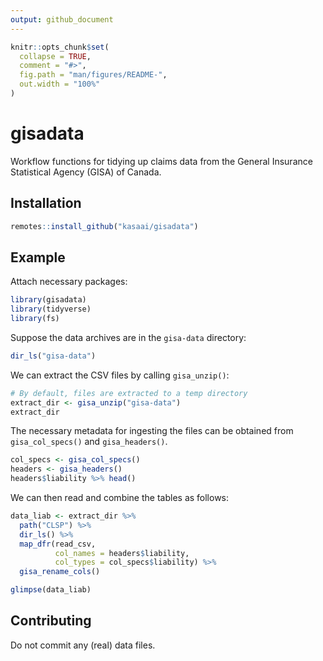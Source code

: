 ```yaml
---
output: github_document
---
```


<!-- README.md is generated from README.Rmd. Please edit that file -->

```r
knitr::opts_chunk$set(
  collapse = TRUE,
  comment = "#>",
  fig.path = "man/figures/README-",
  out.width = "100%"
)
```

# gisadata

<!-- badges: start -->
<!-- badges: end -->

Workflow functions for tidying up claims data from the General Insurance Statistical
Agency (GISA) of Canada.

## Installation

```r
remotes::install_github("kasaai/gisadata")
```

## Example

Attach necessary packages:

```r
library(gisadata)
library(tidyverse)
library(fs)
```

Suppose the data archives are in the `gisa-data` directory:

```r
dir_ls("gisa-data")
```

We can extract the CSV files by calling `gisa_unzip()`:

```r
# By default, files are extracted to a temp directory
extract_dir <- gisa_unzip("gisa-data")
extract_dir
```

The necessary metadata for ingesting the files can be obtained from `gisa_col_specs()`
and `gisa_headers()`.

```r
col_specs <- gisa_col_specs()
headers <- gisa_headers()
headers$liability %>% head()
```

We can then read and combine the tables as follows:

```r
data_liab <- extract_dir %>%
  path("CLSP") %>%
  dir_ls() %>%
  map_dfr(read_csv,
          col_names = headers$liability,
          col_types = col_specs$liability) %>%
  gisa_rename_cols()

glimpse(data_liab)
```

## Contributing

Do not commit any (real) data files.
